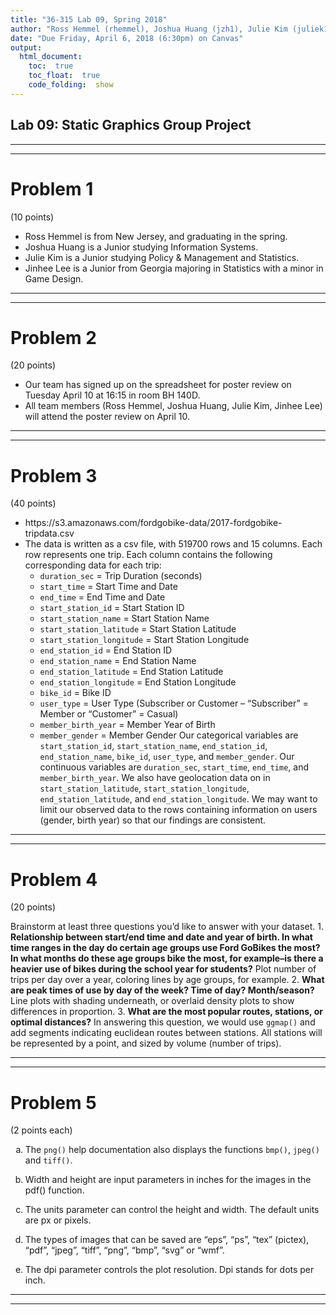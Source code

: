 ```yaml
---
title: "36-315 Lab 09, Spring 2018"
author: "Ross Hemmel (rhemmel), Joshua Huang (jzh1), Julie Kim (juliek1), Jinhee Lee (jinheel1)"
date: "Due Friday, April 6, 2018 (6:30pm) on Canvas"
output: 
  html_document:
    toc:  true
    toc_float:  true
    code_folding:  show
---
```



##  Lab 09:  Static Graphics Group Project


***
***


#  Problem 1

(10 points)

+  Ross Hemmel is from New Jersey, and graduating in the spring.
+  Joshua Huang is a Junior studying Information Systems. 
+  Julie Kim is a Junior studying Policy & Management and Statistics.
+  Jinhee Lee is a Junior from Georgia majoring in Statistics with a minor in Game Design. 


***
***


#  Problem 2

(20 points)

* Our team has signed up on the spreadsheet for poster review on Tuesday April 10 at 16:15 in room BH 140D.
* All team members (Ross Hemmel, Joshua Huang, Julie Kim, Jinhee Lee) will attend the poster review on April 10.


***
***


#  Problem 3

(40 points)

+  https://s3.amazonaws.com/fordgobike-data/2017-fordgobike-tripdata.csv
+  The data is written as a csv file, with 519700 rows and 15 columns. Each row represents one trip. Each column contains the following corresponding data for each trip:
    - `duration_sec` = Trip Duration (seconds)
    - `start_time` = Start Time and Date
    - `end_time` = End Time and Date
    - `start_station_id` = Start Station ID
    - `start_station_name` = Start Station Name
    - `start_station_latitude` = Start Station Latitude
    - `start_station_longitude` = Start Station Longitude
    - `end_station_id` = End Station ID
    - `end_station_name` = End Station Name
    - `end_station_latitude` = End Station Latitude
    - `end_station_longitude` = End Station Longitude
    - `bike_id` = Bike ID
    - `user_type` = User Type (Subscriber or Customer – “Subscriber” = Member or “Customer” = Casual)
    - `member_birth_year` = Member Year of Birth
    - `member_gender` = Member Gender
    Our categorical variables are `start_station_id`, `start_station_name`, `end_station_id`, `end_station_name`, `bike_id`, `user_type`, and `member_gender`. Our continuous variables are `duration_sec`, `start_time`, `end_time`, and `member_birth_year`. We also have geolocation data on in `start_station_latitude`, `start_station_longitude`, `end_station_latitude`, and `end_station_longitude`. We may want to limit our observed data to the rows containing information on users (gender, birth year) so that our findings are consistent.


***
***


#  Problem 4

(20 points)

Brainstorm at least three questions you'd like to answer with your dataset.
1. **Relationship between start/end time and date and year of birth. In what time ranges in the day do certain age groups use Ford GoBikes the most? In what months do these age groups bike the most, for example--is there a heavier use of bikes during the school year for students?** Plot number of trips per day over a year, coloring lines by age groups, for example.
2. **What are peak times of use by day of the week? Time of day? Month/season?** Line plots with shading underneath, or overlaid density plots to show differences in proportion. 
3. **What are the most popular routes, stations, or optimal distances?** In answering this question, we would use `ggmap()` and add segments indicating euclidean routes between stations. All stations will be represented by a point, and sized by volume (number of trips).


***
***


#  Problem 5

(2 points each)

(a) The `png()` help documentation also displays the functions `bmp()`, `jpeg()` and `tiff()`. 

(b) Width and height are input parameters in inches for the images in the pdf() function.

(c) The units parameter can control the height and width. The default units are px or pixels.

(d) The types of images that can be saved are "eps", "ps", "tex" (pictex), "pdf", "jpeg", "tiff", "png", "bmp", "svg" or "wmf".

(e) The dpi parameter controls the plot resolution. Dpi stands for dots per inch.


***
***